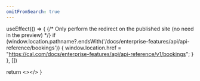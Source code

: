 ```yaml
---
omitFromSearch: true
---
```



  useEffect(() => {
    {/* Only perform the redirect on the published site (no need in the preview) */}
    if (window.location.pathname?.endsWith('/docs/enterprise-features/api/api-reference/bookings')) {
      window.location.href = "https://cal.com/docs/enterprise-features/api/api-reference/v1/bookings";
    }
  }, [])
  
  return <></>
}

<Redirect />
